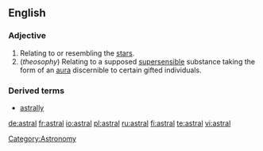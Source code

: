 ==English==

===Adjective===
{{en-adj}}

# Relating to or resembling the [[star]]s.
# (''theosophy'') Relating to a supposed [[supersensible]] substance taking the form of an [[aura]] discernible to certain gifted individuals.

[[Category:Astronomy]]

===Derived terms===
*[[astrally]]

[[de:astral]]
[[fr:astral]]
[[io:astral]]
[[pl:astral]]
[[ru:astral]]
[[fi:astral]]
[[te:astral]]
[[vi:astral]]